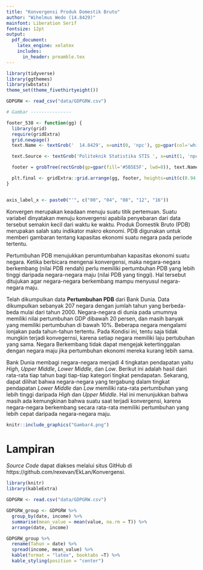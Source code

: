 ```yaml
---
title: "Konvergensi Produk Domestik Bruto"
author: "Wihelmus Wedo (14.8429)"
mainfont: Liberation Serif
fontsize: 12pt
output:
  pdf_document:
    latex_engine: xelatex
    includes:
      in_header: preamble.tex
---
```


```R
library(tidyverse)
library(ggthemes)
library(wbstats)
theme_set(theme_fivethirtyeight())

GDPGRW <- read_csv("data/GDPGRW.csv")

# Gambar ---------------

footer_538 <- function(gg) {
  library(grid)
  require(gridExtra)
  grid.newpage()
  text.Name <- textGrob('  14.8429', x=unit(0, 'npc'), gp=gpar(col='white', family='sans', fontsize=8), hjust=0)

  text.Source <- textGrob('Politeknik Statistika STIS ', x=unit(1, 'npc'), gp=gpar(col='white', family='', fontsize=10), hjust=1)

  footer = grobTree(rectGrob(gp=gpar(fill='#5B5E5F', lwd=0)), text.Name, text.Source)

  plt.final <- gridExtra::grid.arrange(gg, footer, heights=unit(c(0.94, 0.06), c('npc', 'npc')))
}


axis_label_x <- paste0("'", c("00", "04", "08", "12", "16"))

```

Konvergen merupakan keadaan menuju suatu titik pertemuan.
Suatu variabel dinyatakan menuju konvergensi apabila penyebaran dari data tersebut semakin kecil dari waktu ke waktu.
Produk Domestik Bruto (PDB) merupakan salah satu indikator makro ekonomi.
PDB digunakan untuk memberi gambaran tentang kapasitas ekonomi suatu negara pada periode tertentu.

Pertumbuhan PDB menujukkan perumtumbahan kapasitas ekonomi suatu negara.
Ketika berbicara mengenai konvergensi, maka negara-negara berkembang (nilai PDB rendah) perlu memiliki pertumbuhan PDB yang lebih tinggi daripada negara-negara maju (nilai PDB yang tinggi).
Hal tersebut ditujukan agar negara-negara berkembang mampu menyusul negara-negara maju.

Telah dikumpulkan data **Pertumbuhan PDB** dari Bank Dunia.
Data dikumpulkan sebanyak 207 negara dengan jumlah tahun yang berbeda-beda mulai dari tahun 2000.
Negara-negara di dunia pada umumnya memiliki nilai pertumbuhan GDP dibawah 20 persen, dan masih banyak yang memiliki pertumbuhan di bawah 10%.
Beberapa negara mengalami lonjakan pada tahun-tahun tertentu.
Pada Kondisi ini, tentu saja tidak mungkin terjadi konvegernsi, karena setiap negara memiliki laju pertubuhan yang sama.
Negara Berkembang tidak dapat mengejak ketertinggalan dengan negara maju jika pertumbuhan ekonomi mereka kurang lebih sama.

Bank Dunia membagi negara-negara menjadi 4 tingkatan pendapatan yaitu *High*, *Upper Middle*, *Lower Middle*, dan *Low*.
Berikut ini adalah hasil dairi rata-rata tiap tahun bagi tiap-tiap kategori tingkat pendapatan.
Sekarang, dapat dilihat bahwa negara-negara yang tergabung dalam tingkat pendapatan *Lower Middle* dan *Low* memiliki rata-rata pertumbuhan yang lebih tinggi daripada *High* dan *Upper Middle*.
Hal ini menunjukkan bahwa masih ada kemungkinan bahwa suatu saat terjadi konvergensi, karena negara-negara berkembang secara rata-rata memiliki pertumbuhan yang lebih cepat daripada negara-negara maju.

```R
knitr::include_graphics("Gambar4.png")
```

# Lampiran

*Source Code* dapat diakses melalui situs GitHub di https://github.com/rexevan/EkLan/Konvergensi.

```R
library(knitr)
library(kableExtra)

GDPGRW <- read.csv("data/GDPGRW.csv")

GDPGRW_group <- GDPGRW %>% 
  group_by(date, income) %>% 
  summarise(mean_value = mean(value, na.rm = T)) %>% 
  arrange(date, income)

GDPGRW_group %>% 
  rename(Tahun = date) %>%
  spread(income, mean_value) %>%
  kable(format = "latex", booktabs =T) %>% 
  kable_styling(position = "center")
  
```
